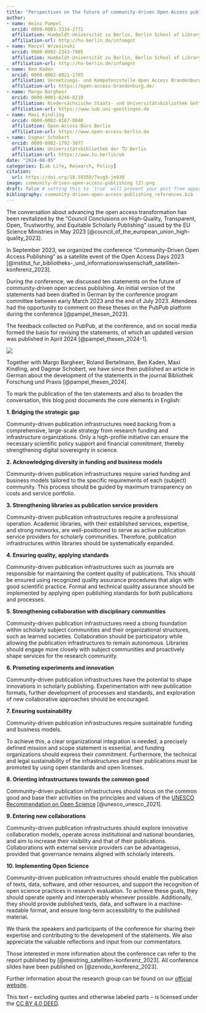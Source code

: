 ```yaml
---
title: "Perspectives on the future of community-driven Open Access publishing"
author:
- name: Heinz Pampel
  orcid: 0000-0003-3334-2771
  affiliation: Humboldt-Universität zu Berlin, Berlin School of Library and Information Science (IBI) & Helmholtz-Gemeinschaft, Helmholtz Open Science Office
  affiliation-url: http://hu-berlin.de/infomgnt
- name: Marcel Wrzesinski
  orcid: 0000-0002-2343-7905
  affiliation: Humboldt-Universität zu Berlin, Berlin School of Library and Information Science (IBI) & Alexander von Humboldt Institute for Internet and Society
  affiliation-url: http://hu-berlin.de/infomgnt
- name: Ben Kaden
  orcid: 0000-0002-8021-1785
  affiliation: Vernetzungs- und Kompetenzstelle Open Access Brandenburg 
  affiliation-url: https://open-access-brandenburg.de/ 
- name: Margo Bargheer
  orcid: 0000-0001-8246-8210  
  affiliation: Niedersächsische Staats- und Universitätsbibliothek Göttingen
  affiliation-url: https://www.sub.uni-goettingen.de
- name: Maxi Kindling
  orcid: 0000-0002-0167-0046
  affiliation: Open-Access-Büro Berlin
  affiliation-url: https://www.open-access-berlin.de 
- name: Dagmar Schobert
  orcid: 0000-0002-1792-3077
  affiliation: Universitätsbibliothek der TU Berlin
  affiliation-url: https://www.tu.berlin/ub 
date: "2024-08-05"
categories: [Lab Life, Research, Policy]
citation: 
  url: https://doi.org/10.59350/7evg5-jm930   
image: community-driven-open-access-publishing (2).png  
draft: false # setting this to `true` will prevent your post from appearing on your listing page until you're ready!
bibliography: community-driven-open-access-publishing_references.bib
---
```


The conversation about advancing the open access transformation has been revitalized by the “Council Conclusions on High-Quality, Transparent, Open, Trustworthy, and Equitable Scholarly Publishing” issued by the EU Science Ministries in May 2023 [@council_of_the_european_union_high-quality_2023].

In September 2023, we organized the conference “Community-Driven Open Access Publishing” as a satellite event of the Open Access Days 2023 [@institut_fur_bibliotheks-_und_informationswissenschaft_satelliten-konferenz_2023].

During the conference, we discussed ten statements on the future of community-driven open access publishing. An initial version of the statements had been drafted in German by the conference program committee between early March 2023 and the end of July 2023. Attendees had the opportunity to comment on these theses on the PubPub platform during the conference [@pampel_thesen_2023]. 

The feedback collected on PubPub, at the conference, and on social media formed the basis for revising the statements, of which an updated version was published in April 2024 [@pampel_thesen_2024-1].

![](community-driven-open-access-publishing%20(2).png)

Together with Margo Bargheer, Roland Bertelmann, Ben Kaden, Maxi Kindling, and Dagmar Schobert, we have since then published an article in German about the development of the statements in the journal Bibliothek Forschung und Praxis [@pampel_thesen_2024].

To mark the publication of the ten statements and also to broaden the conversation, this blog post documents the core elements in English: 

**1. Bridging the strategic gap**

Community-driven publication infrastructures need backing from a comprehensive, large-scale strategy from research funding and infrastructure organizations. Only a high-profile initiative can ensure the necessary scientific policy support and financial commitment, thereby strengthening digital sovereignty in science.

**2. Acknowledging diversity in funding and business models**

Community-driven publication infrastructures require varied funding and business models tailored to the specific requirements of each (subject) community. This process should be guided by maximum transparency on costs and service portfolio.

**3. Strengthening libraries as publication service providers**

Community-driven publication infrastructures require a professional operation. Academic libraries, with their established services, expertise, and strong networks, are well-positioned to serve as active publication service providers for scholarly communities. Therefore, publication infrastructures within libraries should be systematically expanded.

**4. Ensuring quality, applying standards**

Community-driven publication infrastructures such as journals are responsible for maintaining the content quality of publications. This should be ensured using recognized quality assurance procedures that align with good scientific practice. Formal and technical quality assurance should be implemented by applying open publishing standards for both publications and processes.

**5. Strengthening collaboration with disciplinary communities**

Community-driven publication infrastructures need a strong foundation within scholarly subject communities and their organizational structures, such as learned societies. Collaboration should be participatory while allowing the publication infrastructures to remain autonomous. Libraries should engage more closely with subject communities and proactively shape services for the research community.

**6. Promoting experiments and innovation**

Community-driven publication infrastructures have the potential to shape innovations in scholarly publishing. Experimentation with new publication formats, further development of processes and standards, and exploration of new collaborative approaches should be encouraged.

**7. Ensuring sustainability**

Community-driven publication infrastructures require sustainable funding and business models. 

To achieve this, a clear organizational integration is needed, a precisely defined mission and scope statement is essential, and funding organizations should express their commitment. Furthermore, the technical and legal sustainability of the infrastructures and their publications must be promoted by using open standards and open licenses.

**8. Orienting infrastructures towards the common good**

Community-driven publication infrastructures should focus on the common good and base their activities on the principles and values of the [UNESCO Recommendation on Open Science](https://www.unesco.org/en/open-science/about) [@unesco_unesco_2021].

**9. Entering new collaborations**

Community-driven publication infrastructures should explore innovative collaboration models, operate across institutional and national boundaries, and aim to increase their visibility and that of their publications. Collaborations with external service providers can be advantageous, provided that governance remains aligned with scholarly interests.

**10. Implementing Open Science**

Community-driven publication infrastructures should enable the publication of texts, data, software, and other resources, and support the recognition of open science practices in research evaluation. To achieve these goals, they should operate openly and interoperably whenever possible. Additionally, they should provide published texts, data, and software in a machine-readable format, and ensure long-term accessibility to the published material.

We thank the speakers and participants of the conference for sharing their expertise and contributing to the development of the statements. We also appreciate the valuable reflections and input from our commentators.

Those interested in more information about the conference can refer to the report published by [@meistring_satelliten-konferenz_2023]. All conference slides have been published on [@zenodo_konferenz_2023].

Further information about the research group can be found on our [official website](http://hu.berlin/infomgnt).

This text – excluding quotes and otherwise labeled parts – is licensed under the [CC BY 4.0 DEED](https://creativecommons.org/licenses/by/4.0/deed.de).
